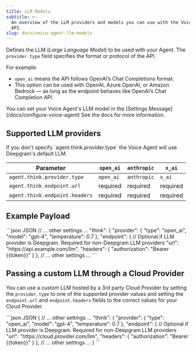 ```yaml
---
title: LLM Models
subtitle: >-
  An overview of the LLM providers and models you can use with the Voice Agent
  API.
slug: docs/voice-agent-llm-models
---
```


Defines the LLM (*Large Language Model*) to be used with your Agent. The `provider.type` field specifies the format or protocol of the API.

For example:

- `open_ai` means the API follows OpenAI’s Chat Completions format.
- This option can be used with OpenAI, Azure OpenAI, or Amazon Bedrock — as long as the endpoint behaves like OpenAI’s Chat Completion API.


<Info>
  You can set your Voice Agent's LLM model in the [Settings Message](/docs/configure-voice-agent) See the docs for more information.
</Info>

## Supported LLM providers

<Info>
   If you don't specify `agent.think.provider.type` the Voice Agent will use Deepgram's default LLM.
</Info>


| Parameter                      | `open_ai` | `anthropic` | `x_ai`   |
| ------------------------------ | --------- | ----------- | -------- |
| `agent.think.provider.type`    | `open_ai` | `anthropic` | `x_ai`   |
| `agent.think.endpoint.url`     | required  | required    | required |
| `agent.think.endpoint.headers` | required  | required    | required |


## Example Payload

<CodeGroup>
  ```json JSON
  // ... other settings ...
   "think": {
        "provider": {
          "type": "open_ai",
          "model": "gpt-4",
          "temperature": 0.7
        },
        "endpoint": { // Optional if LLM provider is Deepgram. Required for non-Deepgram LLM providers
          "url": "https://api.example.com/llm",
          "headers": {
            "authorization": "Bearer {{token}}"
          }
        },
  // ... other settings ...
  ```
</CodeGroup>

## Passing a custom LLM through a Cloud Provider

You can use a custom LLM hosted by a 3rd party Cloud Provider by setting the `provider.type` to one of the supported provider values and setting the `endpoint.url` and `endpoint.headers` fields to the correct values for your Cloud Provider.

<CodeGroup>
  ```json JSON
  {
    // ... other settings ...
  "think": {
        "provider": {
          "type": "open_ai",
          "model": "gpt-4",
          "temperature": 0.7
        },
        "endpoint": { // Optional if LLM provider is Deepgram. Required for non-Deepgram LLM providers
          "url": "https://cloud.provider.com/llm",
          "headers": {
            "authorization": "Bearer {{token}}"
          }
        },
    // ... other settings ...
  }
  ```
</CodeGroup>
